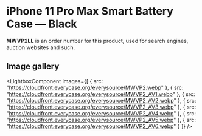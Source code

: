 
# iPhone 11 Pro Max Smart Battery Case — Black

<Callout type='info' emoji='👉🏻'>**MWVP2LL** is an order number for this product, used for search engines, auction websites and such.</Callout>

## Image gallery

<LightboxComponent
    images={[
      {
        src: "https://cloudfront.everycase.org/everysource/MWVP2.webp"
      },
      {
        src: "https://cloudfront.everycase.org/everysource/MWVP2_AV1.webp"
      },
      {
        src: "https://cloudfront.everycase.org/everysource/MWVP2_AV2.webp"
      },
      {
        src: "https://cloudfront.everycase.org/everysource/MWVP2_AV3.webp"
      },
      {
        src: "https://cloudfront.everycase.org/everysource/MWVP2_AV4.webp"
      },
      {
        src: "https://cloudfront.everycase.org/everysource/MWVP2_AV5.webp"
      },
      {
        src: "https://cloudfront.everycase.org/everysource/MWVP2_AV6.webp"
      }
    ]}
  />
